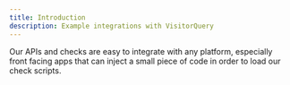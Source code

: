 ```yaml
---
title: Introduction
description: Example integrations with VisitorQuery
---
```


Our APIs and checks are easy to integrate with any platform, especially front facing apps that can inject a small piece of code in order to load our check scripts.